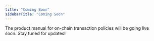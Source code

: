 ```yaml
---
title: "Coming Soon"
sidebarTitle: "Coming Soon"
---
```

The product manual for on-chain transaction policies will be going live soon. Stay tuned for updates!